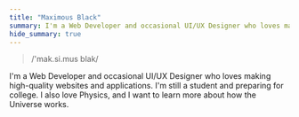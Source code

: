 ```yaml
---
title: "Maximous Black"
summary: I'm a Web Developer and occasional UI/UX Designer who loves making high-quality websites and applications. I'm still a student and preparing for college. I also love Physics, and I want to learn more about how the Universe works.
hide_summary: true
---
```


> /'mak.si.mus blak/

I'm a Web Developer and occasional UI/UX Designer who loves making high-quality websites and applications. I'm still a student and preparing for college. I also love Physics, and I want to learn more about how the Universe works.
